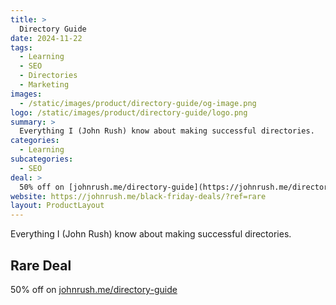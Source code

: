 ```yaml
---
title: >
  Directory Guide
date: 2024-11-22
tags:
  - Learning
  - SEO
  - Directories
  - Marketing
images:
  - /static/images/product/directory-guide/og-image.png
logo: /static/images/product/directory-guide/logo.png
summary: >
  Everything I (John Rush) know about making successful directories.
categories:
  - Learning
subcategories:
  - SEO
deal: >
  50% off on [johnrush.me/directory-guide](https://johnrush.me/directory-guide/?ref=rare)
website: https://johnrush.me/black-friday-deals/?ref=rare
layout: ProductLayout
---
```

Everything I (John Rush) know about making successful directories.

## Rare Deal

50% off on [johnrush.me/directory-guide](https://johnrush.me/directory-guide/?ref=rare)
